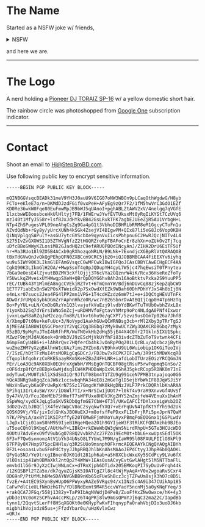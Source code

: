 # The Name
Started as a NSFW joke w/ friends,
<details>
<summary>NSFW</summary>

    StepBro -> StepBro

    B -> Big

    D -> Dick
</details>

and here we are.

---

# The Logo

A nerd holding a [Pioneer DJ TORAIZ SP-16](https://www.pioneerdj.com/en-us/product/production/toraiz-sp-16/black/overview/) w/ a yellow domestic short hair.

The rainbow circle was photoshopped from [Google One](https://one.google.com/faq) subscription indicator.

---

# Contact

Shoot an email to [Hi@StepBroBD.com](mailto:Hi@StepBroBD.com?subject=Hi!).

Use following public key to encrypt sensitive information.

```
-----BEGIN PGP PUBLIC KEY BLOCK-----

mQINBGGVsqcBEADk31meV9YH3J0auU9V6IG07oNW3WBOn9pLCaqOthWgdwG/H8yb
FCTo+eKleE7o/n+DKMdDJzdFGif0vxPeH+AFyEg9zQr7F2/1fM5hwVrC3GdO1EZf
KD0Re36wkW0Fqe80EuFmwMpJB9bWJ5qUAnoI+pghABLZtAWV2xV/4nelgq7qVGfE
1lxcbwWE8oosbceHkUlHltyj7FB/1FWErwJYwfEVTUksxMt0yRqIiKYSt7CzUVq6
mzI40t1MfyJ558r+lsfBJxJdHYkvBB42GsLRukTFK7agbEJUEeZjR5AU1VrbgH+L
NTp4ZhSPugesVPL09neAhgCsZg9Ga4pG1t3VbhoDIBHRLbRRM8eM1GgcyCToFn1u
AZvdQdNb+rGy8y/yUrcXUNh4kSGk4ZsejVI4BIgwPM+QIx87li5eG8Jc6Vop0KBH
QiNqVplggSAPulY+asGU7ytcGVScbXe9qynVuIicsPbhpnu6C2HwRJQcjNITv4L4
S275IvZvGXOWSI1D5ZTWVgNfzZ2tHGQRZroRpTBAFoCnEr8zhXn+oZUkOv2Tj7cq
uDfcBBoSWWyKZLosiM82GJadHQ2zC9efARUQPBQdINcyAnJ/ZIHA2DrU6EiTF5Uf
hr+Ma3RUo18l9ZO5B4ACxb9gRXhozqoNRLN/B9LNk+7ExndjcXGBpRlVtQARAQAB
tBxTdGVwQnJvQkQgPEhpQFN0ZXBCcm9CRC5jb20+iQJOBBMBCAA4FiEEXYv6iyhq
wu9u5IWY90K3LIkmGlEFAmGVsqcCGwMFCwkIBwIGFQoJCAsCBBYCAwECHgECF4AA
CgkQ90K3LIkmGlH2OA/+MwpSsnT4q0pJQDupYH4gyL7W5jc47hqEwsiT0TPnyteu
7bGa9eOesE4lZjvutBDZMV3cXflOjjj3T6cVYa2GQznrW4iK/Rcv36HseReZfoTy
Y5UwLkqZMveixUYHWwgpSXeN+QBrOpDQYG6hv8Ah2n16AoBtktvPxka2S9YuuPP5
rEC/tUBk43Y1MlmEA8ngcCVEkjRZTvt+6TmQnnYW/Bdj6nDUvCq88zjKepZqbCWD
1E7T77iabEsBnSW2POsXTWeidX2p7SxOwdXfEZk9WBah60DhPDhYYJxS4h0bIj0N
e4nLxr07sucs2Jea4FG4lPP2mn1VPG+1T4cdHZzdz6mW7tJ+e+iDQCtgHEVUTnFk
ADwOrJrUMpG3ybkDGmZrFAphnHhZo0R/wc7nB26SbnrDvAtBQIjCqp0H4Tp6HzTq
Bo+PyYUL+uLN/CmObGRzYn1Q3lvajufkVuEzj9lvdbYdBKwfTuTHUb6wbhZVxL8x
Y1yoKb32Sq7dYErsIWNo5nZcj+uRDHMVfoFgtavYhMrp9oPc4NLdgA0PNf4Ixwor
jvxnLqwR8aRZqJuM2czquTm8R/Ltkvt6hu9e/gCXPT/5zvz9usOGm7p026a7JhfB
X/XbmpB7t0Ne+keFuUc+3/NoVypd1AakhGUwQCWRNBsg3cb+rMl2Xby3pTRrTgSJ
AjMEEAEIAB0WIQSGCPoez1Y2VqC2Qg3BGbq7zMyk0wUCYZWy3QAKCRDBGbq7zMyk
05zBD/9pMgYuJTmI4bRfhFR/WuTNGvkHb2dHq55jE44X4C0fr27Gkln5IXU1Spkc
MZwzF9njMJdAU6oek+OnWb3VJ9zEScMjVkUYfhFi83ivdcZTbZuToT9vtwnk4CFi
A6mpEmCyU4B6+i+lAhRrQvc7HQferCb4hkJvOnRpPOq20iLQcBLu/aQcbczjBytH
wuZmeZHM7yXzgBAlhnW1cUAz7ims2VZbn8/VB9hkvU9UL0Wuiobip1OKGiTeoIVj
7/ISzE/hDtTFzMuI4tsMORLgCqGDCrJ/FDJbw7xRCPK7IFJwh/3R9tShMDWXcqR0
CTqoplhfqohrzCnRKESaayRKmSKeHZBaZ4FHLNR+iafdLobITUrzEOizYRCQGmJN
PEr/LoA3Qc9AK0XBk0EQHrxXgWbH/VMsEgOnTQCBF08gtRsuP5rwFqpmq5GnSo/2
cOF6dzp8fQfzBEDpkGwWjdsqICW4KPHDDaWpIx9L9ShA35gkcRCop5RDNK0m7InE
mdyTuwC/MU0TzkliXSdSm3iQr9JfUT08bm4T1TZU9g991ceN7PMB3tnyajoqo0G6
hQcABNRg9a8gqZcaJW6z1ccswbqhMA34oE8i2mGeTglD5ejbYbWkIF8BJqWSJi5Y
WNxVnEwcybKaOPrUwRpXrN75Sz17GmgdKfWK0kHgDNzJVLF7PrkCDQRhlbKnARAA
5Pihq13IrL4uSW/YXr/iDGWl7TI/x+NrSIw1jUOt7+l0kT4v9raR9XnvvGf4UvSf
By47kV/O/FcuJ8nMEb7SHHefT7sWPFUxe8HDVJKgZHYS2nZmjfeW4VEnuXx1hAnM
SSpWWq/xydCkJqLg5aSKV5kDbQgfmGE7CbW+6T3l/UKwIAFCIfDXlxxeigWsb2OZ
3dOzQvZLbJBQCljX4feVsWpCV8oC2syqkwfYXQ7+vErPqUvN4TpfKtYfYhS9d2Uk
QOSKO9Vj/YG/jivIdlGhKsJBOHuEXJ+m8ofsfFePDxxFLIbFrjRPi5pxJprN7QaM
h7K/PPyLA/ax8YI1KSIPzffyE20T6MwBFjmMXoYuAyxPBmqPoEQOGnx1jGSPLwdV
LJqDx1Cji01amS0hM959IjeB1HgeHQea2O1h9GYIjeW3F3tRlKCFQN7mzhb9BJEo
uT5oeCQhOl9KbqC/AUtNwY+LIBkQ+rkEWeWbQW3gWnSNirdRhpU+5GTe3HCUcWDO
4OUtU7AdvEexO9fV9ubGgO788Q2VvbkhZc27PZo19EcM0t+bbL6+xwUpsSEdl5OK
6F3vF7Qw6snmomzAtV1bYh34bNsO8LTYUnL7M9N/gIaWR95l08FAULFIIlO8kPl9
67FP8y0X7Hxp97SpcEHHlu/q3R2SUUo9msnphOFkrmcAEQEAAYkCNgQYAQgAIBYh
BF2L+osoasLvbuSFmPdCtyyJJhpRBQJhlbKnAhsMAAoJEPdCtyyJJhpR6b0QAOKL
QFyGoSNJ/Ye9trcgIBnenOJK01dt281ph6ab+aSH8XCbcWxeXy5SCdPcy9LVu6fX
VlODsiip41Wn0BMaXkl2ntQp2Y4WhW+1EAsQusACvyEvtGwlAHgt5lM5NTTbaFlL
emvbd1lG6r9JyXzCIwjWNLmCx+dTRnXjph6DTidx205EMKoqPI7SyDuUvFrqh44k
/12KQSBPl2TZa5x/dk7qyuZGjsK5I0ATCgZ7l8c4tWjMyAqA+V0x2wgoaRvSCxr4
0DG9nP/PtUfMLh6MeSDAYNVGNBB9nKb65xFUeShBcz3cjTZFwUm8sjX3hO7c8D5L
fvzE/+A4tEC9SXynByHUpO6PFWyxyRAZe5VRgc94/x1INz5c4A9i347CUikAp185
CaFwPdlCieULfNmDzhGTh/YDlDNdBxmt9M4R5ccvWYaoY5ncnMj5a0yKNqFYeq/3
+rakQCA7JFGq/558j1382y+TaP9IbAgNVWdjD4PeB/ZuoFfKxZNwOwxce/hK+4y3
yDb3e1Vc0oVzSCPhvA4ccPKLp/z6T4gPRj8lw9mGsQPmYJj6qC32maZ2C/IapdBb
tynn1/2QqvtSLerFf8HSqXGOKt0e0KHypYwKvFIhqnypPaOrahVbjDIo3uoDJ6kb
migbhihVojxdz85us+jFfzdYbar0u/uHzKvlxCwz
=QRJx
-----END PGP PUBLIC KEY BLOCK-----
```
